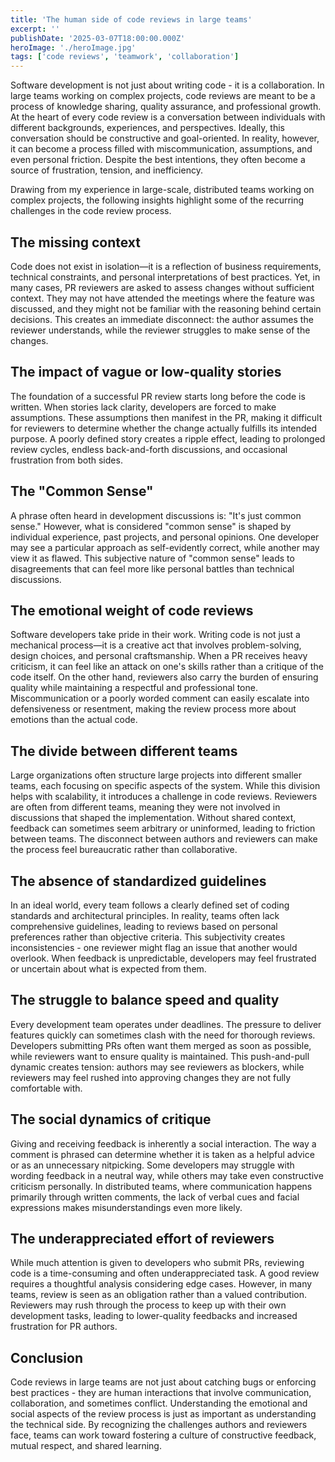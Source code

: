 ```yaml
---
title: 'The human side of code reviews in large teams'
excerpt: ''
publishDate: '2025-03-07T18:00:00.000Z'
heroImage: './heroImage.jpg'
tags: ['code reviews', 'teamwork', 'collaboration']
---
```


Software development is not just about writing code - it is a collaboration. In large teams working on complex projects, code reviews are meant to be a process of knowledge sharing, quality assurance, and professional growth. At the heart of every code review is a conversation between individuals with different backgrounds, experiences, and perspectives. Ideally, this conversation should be constructive and goal-oriented. In reality, however, it can become a process filled with miscommunication, assumptions, and even personal friction. Despite the best intentions, they often become a source of frustration, tension, and inefficiency.

Drawing from my experience in large-scale, distributed teams working on complex projects, the following insights highlight some of the recurring challenges in the code review process.

## The missing context

Code does not exist in isolation—it is a reflection of business requirements, technical constraints, and personal interpretations of best practices. Yet, in many cases, PR reviewers are asked to assess changes without sufficient context. They may not have attended the meetings where the feature was discussed, and they might not be familiar with the reasoning behind certain decisions. This creates an immediate disconnect: the author assumes the reviewer understands, while the reviewer struggles to make sense of the changes.

## The impact of vague or low-quality stories

The foundation of a successful PR review starts long before the code is written. When stories lack clarity, developers are forced to make assumptions. These assumptions then manifest in the PR, making it difficult for reviewers to determine whether the change actually fulfills its intended purpose. A poorly defined story creates a ripple effect, leading to prolonged review cycles, endless back-and-forth discussions, and occasional frustration from both sides.

## The "Common Sense"

A phrase often heard in development discussions is: "It's just common sense." However, what is considered "common sense" is shaped by individual experience, past projects, and personal opinions. One developer may see a particular approach as self-evidently correct, while another may view it as flawed. This subjective nature of "common sense" leads to disagreements that can feel more like personal battles than technical discussions.

## The emotional weight of code reviews

Software developers take pride in their work. Writing code is not just a mechanical process—it is a creative act that involves problem-solving, design choices, and personal craftsmanship. When a PR receives heavy criticism, it can feel like an attack on one's skills rather than a critique of the code itself. On the other hand, reviewers also carry the burden of ensuring quality while maintaining a respectful and professional tone. Miscommunication or a poorly worded comment can easily escalate into defensiveness or resentment, making the review process more about emotions than the actual code.

## The divide between different teams

Large organizations often structure large projects into different smaller teams, each focusing on specific aspects of the system. While this division helps with scalability, it introduces a challenge in code reviews. Reviewers are often from different teams, meaning they were not involved in discussions that shaped the implementation. Without shared context, feedback can sometimes seem arbitrary or uninformed, leading to friction between teams. The disconnect between authors and reviewers can make the process feel bureaucratic rather than collaborative.

## The absence of standardized guidelines

In an ideal world, every team follows a clearly defined set of coding standards and architectural principles. In reality, teams often lack comprehensive guidelines, leading to reviews based on personal preferences rather than objective criteria. This subjectivity creates inconsistencies - one reviewer might flag an issue that another would overlook. When feedback is unpredictable, developers may feel frustrated or uncertain about what is expected from them.

## The struggle to balance speed and quality

Every development team operates under deadlines. The pressure to deliver features quickly can sometimes clash with the need for thorough reviews. Developers submitting PRs often want them merged as soon as possible, while reviewers want to ensure quality is maintained. This push-and-pull dynamic creates tension: authors may see reviewers as blockers, while reviewers may feel rushed into approving changes they are not fully comfortable with.

## The social dynamics of critique

Giving and receiving feedback is inherently a social interaction. The way a comment is phrased can determine whether it is taken as a helpful advice or as an unnecessary nitpicking. Some developers may struggle with wording feedback in a neutral way, while others may take even constructive criticism personally. In distributed teams, where communication happens primarily through written comments, the lack of verbal cues and facial expressions makes misunderstandings even more likely.

## The underappreciated effort of reviewers

While much attention is given to developers who submit PRs, reviewing code is a time-consuming and often underappreciated task. A good review requires a thoughtful analysis considering edge cases. However, in many teams, review is seen as an obligation rather than a valued contribution. Reviewers may rush through the process to keep up with their own development tasks, leading to lower-quality feedbacks and increased frustration for PR authors.

## Conclusion

Code reviews in large teams are not just about catching bugs or enforcing best practices - they are human interactions that involve communication, collaboration, and sometimes conflict. Understanding the emotional and social aspects of the review process is just as important as understanding the technical side. By recognizing the challenges authors and reviewers face, teams can work toward fostering a culture of constructive feedback, mutual respect, and shared learning.
